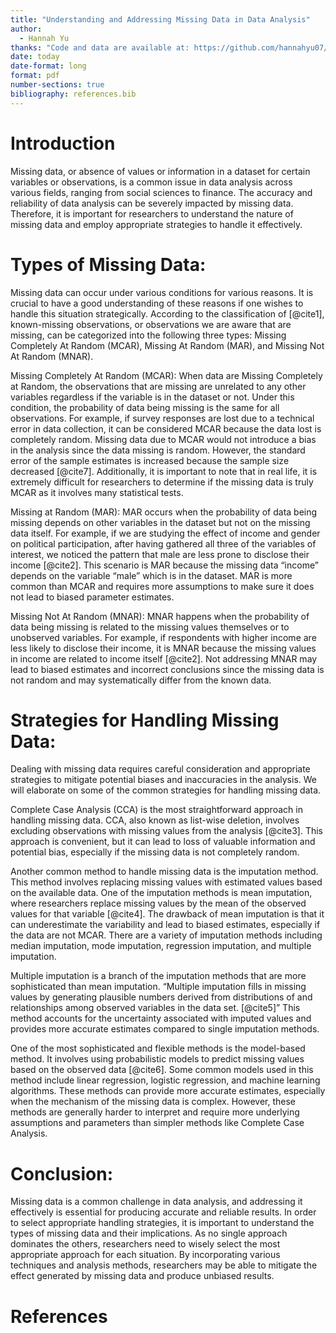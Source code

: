 ```yaml
---
title: "Understanding and Addressing Missing Data in Data Analysis"
author: 
  - Hannah Yu
thanks: "Code and data are available at: https://github.com/hannahyu07/what-is-missing-data. Thank you to Diana Liu for your peer review."
date: today
date-format: long
format: pdf
number-sections: true
bibliography: references.bib
---
```


# Introduction

Missing data, or  absence of values or information in a dataset for certain variables or observations, is a common issue in data analysis across various fields, ranging from social sciences to finance. The accuracy and reliability of data analysis can be severely impacted by missing data. Therefore, it is important for researchers to understand the nature of missing data and employ appropriate strategies to handle it effectively.

# Types of Missing Data:

Missing data can occur under various conditions for various reasons. It is crucial to have a good understanding of these reasons if one wishes to handle this situation strategically. According to the classification of [@cite1], known-missing observations, or observations we are aware that are missing, can be categorized into the following three types: Missing Completely At Random (MCAR), Missing At Random (MAR), and Missing Not At Random (MNAR).

Missing Completely At Random (MCAR): When data are Missing Completely at Random, the observations that are missing are unrelated to any other variables regardless if the variable is in the dataset or not. Under this condition, the probability of data being missing is the same for all observations. For example, if survey responses are lost due to a technical error in data collection, it can be considered MCAR because the data lost is completely random. Missing data due to MCAR would not introduce a bias in the analysis since the data missing is random. However, the standard error of the sample estimates is increased because the sample size decreased [@cite7]. Additionally, it is important to note that in real life, it is extremely difficult for researchers to determine if the missing data is truly MCAR as it involves many statistical tests. 

Missing at Random (MAR): MAR occurs when the probability of data being missing depends on other variables in the dataset but not on the missing data itself. For example, if we are studying the effect of income and gender on political participation, after having gathered all three of the variables of interest, we noticed the pattern that male are less prone to disclose their income [@cite2]. This scenario is MAR because the missing data "income" depends on the variable "male" which is in the dataset. MAR is more common than MCAR and requires more assumptions to make sure it does not lead to biased parameter estimates. 

Missing Not At Random (MNAR): MNAR happens when the probability of data being missing is related to the missing values themselves or to unobserved variables. For example, if respondents with higher income are less likely to disclose their income, it is MNAR because the missing values in income are related to income itself [@cite2]. Not addressing MNAR may lead to biased estimates and incorrect conclusions since the missing data is not random and may systematically differ from the known data. 

# Strategies for Handling Missing Data:

Dealing with missing data requires careful consideration and appropriate strategies to mitigate potential biases and inaccuracies in the analysis. We will elaborate on some of the common strategies for handling missing data.

Complete Case Analysis (CCA) is the most straightforward approach in handling missing data.  CCA, also known as list-wise deletion, involves excluding observations with missing values from the analysis [@cite3]. This approach is convenient, but it can lead to loss of valuable information and potential bias, especially if the missing data is not completely random.

Another common method to handle missing data is the imputation method. This method involves replacing missing values with estimated values based on the available data. One of the imputation methods is mean imputation, where researchers replace missing values by the mean of the observed values for that variable [@cite4]. The drawback of mean imputation is that it can underestimate the variability and lead to biased estimates, especially if the data are not MCAR. There are a variety of imputation methods including median imputation, mode imputation, regression imputation, and multiple imputation.

Multiple imputation is a branch of the imputation methods that are more sophisticated than mean imputation. "Multiple imputation fills in missing values by generating plausible numbers derived from distributions of and relationships among observed variables in the data set. [@cite5]" This method accounts for the uncertainty associated with imputed values and provides more accurate estimates compared to single imputation methods.

One of the most sophisticated and flexible methods is the model-based method. It involves using probabilistic models to predict missing values based on the observed data [@cite6]. Some common models used in this method include linear regression, logistic regression, and machine learning algorithms. These methods can provide more accurate estimates, especially when the mechanism of the missing data is complex. However, these methods are generally harder to interpret and require more underlying assumptions and parameters than simpler methods like Complete Case Analysis. 

# Conclusion:

Missing data is a common challenge in data analysis, and addressing it effectively is essential for producing accurate and reliable results. In order to select appropriate handling strategies, it is important to understand the types of missing data and their implications. As no single approach dominates the others, researchers need to wisely select the most appropriate approach for each situation. By incorporating various techniques and analysis methods, researchers may be able to mitigate the effect generated by missing data and produce unbiased results. 






# References


